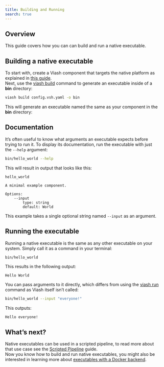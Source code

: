 ```yaml
---
title: Building and Running
search: true
---
```


## Overview

This guide covers how you can can build and run a native executable.

## Building a native executable

To start with, create a Viash component that targets the native platform as explained in [this guide](/documentation/guide/component/creation/native.html).  
Next, use the [viash build]() command to generate an executable inside of a **bin** directory:

```bash
viash build config.vsh.yaml -o bin
```   

This will generate an executable named the same as your component in the **bin** directory:

## Documentation

It's often useful to know what arguments an executable expects before trying to run it. To display its documentation, run the executable with just the `--help` argument:

```bash
bin/hello_world --help
```

This will result in output that looks like this:

```
hello_world

A minimal example component.

Options:
    --input
        type: string
        default: World
```

This example takes a single optional string named `--input` as an argument. 

## Running the executable

Running a native executable is the same as any other executable on your system. Simply call it as a command in your terminal:

```bash
bin/hello_world
```

This results in the following output:

```
Hello World
```

You can pass arguments to it directly, which differs from using the [viash run](/documentation/guide/component/creation/native.html#running) command as Viash itself isn't called:

```bash
bin/hello_world --input "everyone!"
```

This outputs:

```
Hello everyone!
```

## What's next?

Native executables can be used in a scripted pipeline, to read more about that use case see the [Scripted Pipeline](/documentation/guide/data-workflow/scripted-pipeline.html) guide.  
Now you know how to build and run native executables, you might also be interested in learning more about [executables with a Docker backend](/documentation/guide/building-block/docker/building-running.html).